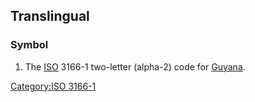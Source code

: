 {{also|gy|Gy|.gy|gy.|gþ}}
==Translingual==

===Symbol===
{{head|mul|symbol}}

# The [[ISO]] 3166-1 two-letter (alpha-2) code for [[Guyana]].

[[Category:ISO 3166-1]]